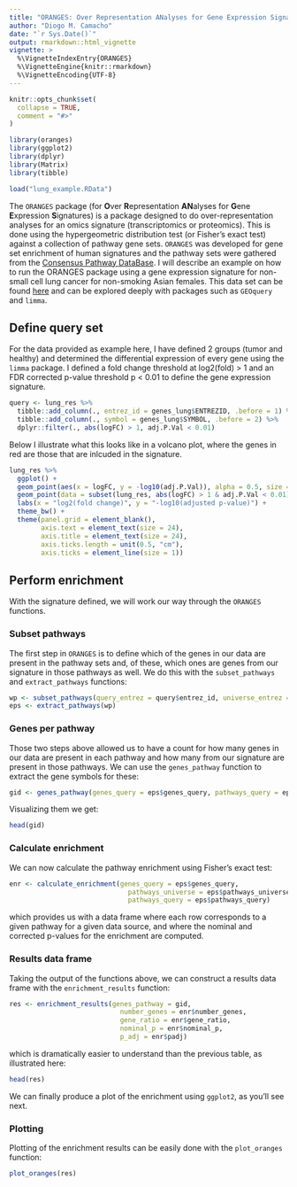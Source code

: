 ```yaml
---
title: "ORANGES: Over Representation ANalyses for Gene Expression Signatures"
author: "Diogo M. Camacho"
date: "`r Sys.Date()`"
output: rmarkdown::html_vignette
vignette: >
  %\VignetteIndexEntry{ORANGES}
  %\VignetteEngine{knitr::rmarkdown}
  %\VignetteEncoding{UTF-8}
---
```


```r
knitr::opts_chunk$set(
  collapse = TRUE,
  comment = "#>"
)
```

```r
library(oranges)
library(ggplot2)
library(dplyr)
library(Matrix)
library(tibble)

load("lung_example.RData")
```


The `ORANGES` package (for **O**ver **R**epresentation **AN**alyses for **G**ene **E**xpression **S**ignatures) is a package designed to do over-representation analyses for an omics signature (transcriptomics or proteomics). This is done using the hypergeometric distribution test (or Fisher's exact test) against a collection of pathway gene sets. `ORANGES` was developed for gene set enrichment of human signatures and the pathway sets were gathered from the [Consensus Pathway DataBase](http://cpdb.molgen.mpg.de). I will describe an example on how to run the ORANGES package using a gene expression signature for non-small cell lung cancer for non-smoking Asian females. This data set can be found [here](https://www.ncbi.nlm.nih.gov/geo/query/acc.cgi?acc=GSE19804) and can be explored deeply with packages such as `GEOquery` and `limma`. 

## Define query set
For the data provided as example here, I have defined 2 groups (tumor and healthy) and determined the differential expression of every gene using the `limma` package. I defined a fold change threshold at log2(fold) > 1 and an FDR corrected p-value threshold p < 0.01 to define the gene expression signature. 

```r
query <- lung_res %>% 
  tibble::add_column(., entrez_id = genes_lung$ENTREZID, .before = 1) %>%
  tibble::add_column(., symbol = genes_lung$SYMBOL, .before = 2) %>%
  dplyr::filter(., abs(logFC) > 1, adj.P.Val < 0.01)
```

Below I illustrate what this looks like in a volcano plot, where the genes in red are those that are inlcuded in the signature.

```r
lung_res %>% 
  ggplot() +
  geom_point(aes(x = logFC, y = -log10(adj.P.Val)), alpha = 0.5, size = 3) +
  geom_point(data = subset(lung_res, abs(logFC) > 1 & adj.P.Val < 0.01), aes(x = logFC, y = -log10(adj.P.Val)), alpha = 0.5, color = "red") +
  labs(x = "log2(fold change)", y = "-log10(adjusted p-value)") +
  theme_bw() +
  theme(panel.grid = element_blank(),
        axis.text = element_text(size = 24),
        axis.title = element_text(size = 24),
        axis.ticks.length = unit(0.5, "cm"),
        axis.ticks = element_line(size = 1))
```


## Perform enrichment
With the signature defined, we will work our way through the `ORANGES` functions. 

### Subset pathways
The first step in `ORANGES` is to define which of the genes in our data are present in the pathway sets and, of these, which ones are genes from our signature in those pathways as well. We do this with the `subset_pathways` and `extract_pathways` functions:

```r
wp <- subset_pathways(query_entrez = query$entrez_id, universe_entrez = genes_lung$ENTREZID)
eps <- extract_pathways(wp)
```

### Genes per pathway
Those two steps above allowed us to have a count for how many genes in our data are present in each pathway and how many from our signature are present in those pathways. We can use the `genes_pathway` function to extract the gene symbols for these:

```r
gid <- genes_pathway(genes_query = eps$genes_query, pathways_query = eps$pathways_query)
```

Visualizing them we get:

```r
head(gid)
```


### Calculate enrichment
We can now calculate the pathway enrichment using Fisher's exact test:

```r
enr <- calculate_enrichment(genes_query = eps$genes_query, 
                              pathways_universe = eps$pathways_universe, 
                              pathways_query = eps$pathways_query)
```

which provides us with a data frame where each row corresponds to a given pathway for a given data source, and where the nominal and corrected p-values for the enrichment are computed. 


### Results data frame
Taking the output of the functions above, we can construct a results data frame with the `enrichment_results` function:

```r
res <- enrichment_results(genes_pathway = gid, 
                            number_genes = enr$number_genes, 
                            gene_ratio = enr$gene_ratio, 
                            nominal_p = enr$nominal_p, 
                            p_adj = enr$padj)
```

which is dramatically easier to understand than the previous table, as illustrated here:

```r
head(res)
```

We can finally produce a plot of the enrichment using `ggplot2`, as you'll see next.

### Plotting
Plotting of the enrichment results can be easily done with the `plot_oranges` function:

```r
plot_oranges(res)
```



